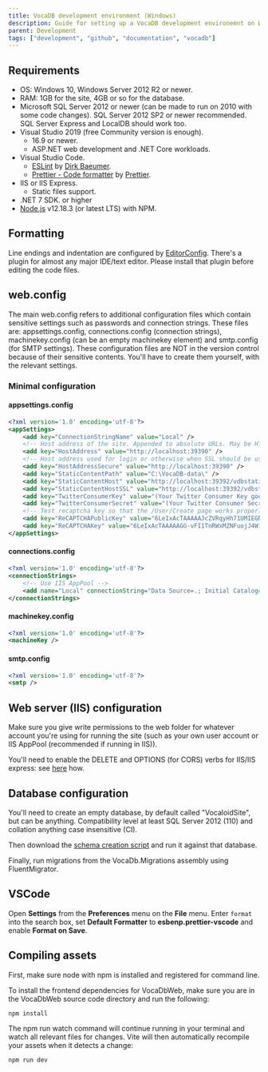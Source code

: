 ---
title: VocaDB development environment (Windows)
description: Guide for setting up a VocaDB development environemnt on Windows
parent: Development
tags: ["development", "github", "documentation", "vocadb"]
---

## Requirements

- OS: Windows 10, Windows Server 2012 R2 or newer.
- RAM: 1GB for the site, 4GB or so for the database.
- Microsoft SQL Server 2012 or newer (can be made to run on 2010 with some code changes). SQL Server 2012 SP2 or newer recommended. SQL Server Express and LocalDB should work too.
- Visual Studio 2019 (free Community version is enough).
  - 16.9 or newer.
  - ASP.NET web development and .NET Core workloads.
- Visual Studio Code.
  - [ESLint](https://marketplace.visualstudio.com/items?itemName=dbaeumer.vscode-eslint) by [Dirk Baeumer](https://marketplace.visualstudio.com/publishers/dbaeumer).
  - [Prettier - Code formatter](https://marketplace.visualstudio.com/items?itemName=esbenp.prettier-vscode) by [Prettier](https://marketplace.visualstudio.com/publishers/esbenp).
- IIS or IIS Express.
  - Static files support.
- .NET 7 SDK. or higher
- [Node.js](https://nodejs.org/) v12.18.3 (or latest LTS) with NPM.

## Formatting

Line endings and indentation are configured by [EditorConfig](http://editorconfig.org/). There's a plugin for almost any major IDE/text editor. Please install that plugin before editing the code files.

## web.config

The main web.config refers to additional configuration files which contain sensitive settings such as passwords and connection strings. These files are: appsettings.config, connections.config (connection strings), machinekey.config (can be an empty machinekey element) and smtp.config (for SMTP settings). These configuration files are NOT in the version control because of their sensitive contents. You'll have to create them yourself, with the relevant settings.

### Minimal configuration

#### appsettings.config

```xml
<?xml version='1.0' encoding='utf-8'?>
<appSettings>
    <add key="ConnectionStringName" value="Local" />
    <!-- Host address of the site. Appended to absolute URLs. May be HTTP or HTTPS -->
    <add key="HostAddress" value="http://localhost:39390" />
    <!-- Host address used for login or otherwise when SSL should be used. -->
    <add key="HostAddressSecure" value="http://localhost:39390" />
    <add key="StaticContentPath" value="C:\VocaDB-data\" />
    <add key="StaticContentHost" value="http://localhost:39392/vdbstatic" />
    <add key="StaticContentHostSSL" value="http://localhost:39392/vdbstatic" />
    <add key="TwitterConsumerKey" value="(Your Twitter Consumer Key goes here)" />
    <add key="TwitterConsumerSecret" value="(Your Twitter Consumer Secret goes here)" />
    <!-- Test recaptcha key so that the /User/Create page works properly. -->
    <add key="ReCAPTCHAPublicKey" value="6LeIxAcTAAAAAJcZVRqyHh71UMIEGNQ_MXjiZKhI" />
    <add key="ReCAPTCHAKey" value="6LeIxAcTAAAAAGG-vFI1TnRWxMZNFuojJ4WifJWe" />
</appSettings>
```

#### connections.config

```xml
<?xml version='1.0' encoding='utf-8'?>
<connectionStrings>
    <!-- Use IIS AppPool -->
    <add name="Local" connectionString="Data Source=.; Initial Catalog=VocaloidSite; Trusted_Connection=True;" />
</connectionStrings>
```

#### machinekey.config

```xml
<?xml version='1.0' encoding='utf-8'?>
<machineKey />
```

#### smtp.config

```xml
<?xml version='1.0' encoding='utf-8'?>
<smtp />
```

## Web server (IIS) configuration

Make sure you give write permissions to the web folder for whatever account you're using for running the site (such as your own user account or IIS AppPool (recommended if running in IIS)).

You'll need to enable the DELETE and OPTIONS (for CORS) verbs for IIS/IIS express: see [here](http://geekswithblogs.net/michelotti/archive/2011/05/28/resolve-404-in-iis-express-for-put-and-delete-verbs.aspx) how.

## Database configuration

You'll need to create an empty database, by default called "VocaloidSite", but can be anything. Compatibility level at least SQL Server 2012 (110) and collation anything case insensitive (CI).

Then download the [schema creation script](http://vocaloid.eu/vocadb/empty-mssql.sql) and run it against that database.

Finally, run migrations from the VocaDb.Migrations assembly using FluentMigrator.

## VSCode

Open **Settings** from the **Preferences** menu on the **File** menu. Enter `format` into the search box, set **Default Formatter** to **esbenp.prettier-vscode** and enable **Format on Save**.

## Compiling assets

First, make sure node with npm is installed and registered for command line.

To install the frontend dependencies for VocaDbWeb, make sure you are in the VocaDbWeb source code directory and run the following:

    npm install

The npm run watch command will continue running in your terminal and watch all relevant files for changes. Vite will then automatically recompile your assets when it detects a change:

    npm run dev
